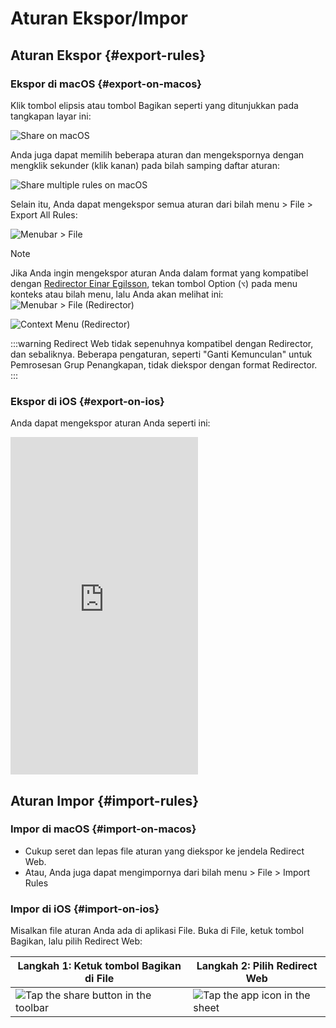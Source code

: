 # Aturan Ekspor/Impor

## Aturan Ekspor {#export-rules}

### Ekspor di macOS {#export-on-macos}

Klik tombol elipsis atau tombol Bagikan seperti yang ditunjukkan pada tangkapan layar ini:

![Share on macOS](/img/share-on-macos.png)

Anda juga dapat memilih beberapa aturan dan mengekspornya dengan mengklik sekunder (klik kanan) pada bilah samping daftar aturan:

![Share multiple rules on macOS](/img/multiselect-on-macos.png)

Selain itu, Anda dapat mengekspor semua aturan dari bilah menu > File > Export All Rules:

![Menubar > File](/img/menubar-file.png)

> [!NOTE]
> Jika Anda ingin mengekspor aturan Anda dalam format yang kompatibel dengan [Redirector Einar Egilsson](https://einaregilsson.com/redirector/), tekan tombol Option (`⌥`) pada menu konteks atau bilah menu, lalu Anda akan melihat ini:
> ![Menubar > File (Redirector)](/img/menubar-file-redirector.png)
>
> ![Context Menu (Redirector)](/img/context-menu-redirector.png)
>
> :::warning
> Redirect Web tidak sepenuhnya kompatibel dengan Redirector, dan sebaliknya. Beberapa pengaturan, seperti "Ganti Kemunculan" untuk Pemrosesan Grup Penangkapan, tidak diekspor dengan format Redirector.
> :::

### Ekspor di iOS {#export-on-ios}

Anda dapat mengekspor aturan Anda seperti ini:

<iframe height="540" src="https://www.youtube.com/embed/uQ6-SLEMlT4" title="iOS Demo Video for exporting rules (YouTube)" frameborder="0" allow="accelerometer; autoplay; clipboard-write; encrypted-media; gyroscope; picture-in-picture; web-share" allowfullscreen></iframe>

## Aturan Impor {#import-rules}

### Impor di macOS {#import-on-macos}

- Cukup seret dan lepas file aturan yang diekspor ke jendela Redirect Web.
- Atau, Anda juga dapat mengimpornya dari bilah menu > File > Import Rules

### Impor di iOS {#import-on-ios}

Misalkan file aturan Anda ada di aplikasi File. Buka di File, ketuk tombol Bagikan, lalu pilih Redirect Web:

| Langkah 1: Ketuk tombol Bagikan di File                                     | Langkah 2: Pilih Redirect Web                                         |
| ------------------------------------------------------------------------- | ------------------------------------------------------------------- |
| ![Tap the share button in the toolbar](/img/files-share-ios.png) | ![Tap the app icon in the sheet](/img/share-sheet-ios.png) |
